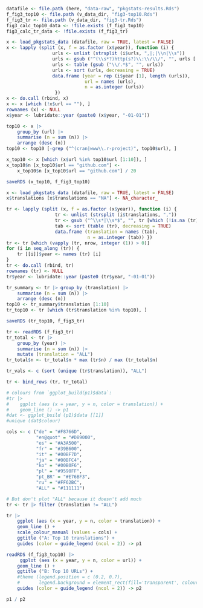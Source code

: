 
```r
datafile <- file.path (here, "data-raw", "pkgstats-results.Rds")
f_fig3_top10 <- file.path (v_data_dir, "fig3-top10.Rds")
f_fig3_tr <- file.path (v_data_dir, "fig3-tr.Rds")
fig3_calc_top10_data <- !file.exists (f_fig3_top10)
fig3_calc_tr_data <- !file.exists (f_fig3_tr)

```

```r
x <- load_pkgstats_data (datafile, raw = TRUE, latest = FALSE)
x <- lapply (split (x, f = as.factor (x$year)), function (i) {
                 urls <- unlist (strsplit (i$urls, ",|;|\\n|\\s"))
                 urls <- gsub ("^(\\s*?)http(s?)\\:\\/\\/", "", urls [!is.na (urls)])
                 urls <- table (gsub ("\\/.*$", "", urls))
                 urls <- sort (urls, decreasing = TRUE)
                 data.frame (year = rep (i$year [1], length (urls)),
                             url = names (urls),
                             n = as.integer (urls))
                  })
x <- do.call (rbind, x)
x <- x [which (!x$url == ""), ]
rownames (x) <- NULL
x$year <- lubridate::year (paste0 (x$year, "-01-01"))

top10 <- x |>
    group_by (url) |>
    summarise (n = sum (n)) |>
    arrange (desc (n))
top10 <- top10 [-grep ("^(cran|www\\.r-project)", top10$url), ]

x_top10 <- x [which (x$url %in% top10$url [1:10]), ]
x_top10$n [x_top10$url == "github.com"] <-
    x_top10$n [x_top10$url == "github.com"] / 20

saveRDS (x_top10, f_fig3_top10)
```

```r
x <- load_pkgstats_data (datafile, raw = TRUE, latest = FALSE)
x$translations [x$translations == "NA"] <- NA_character_

tr <- lapply (split (x, f = as.factor (x$year)), function (i) {
                  tr <- unlist (strsplit (i$translations, ","))
                  tr <- gsub ("^\\s*|\\s*$", "", tr [which (!is.na (tr))])
                  tab <- sort (table (tr), decreasing = TRUE)
                  data.frame (translation = names (tab),
                              n = as.integer (tab)) })
tr <- tr [which (vapply (tr, nrow, integer (1)) > 0)]
for (i in seq_along (tr)) {
    tr [[i]]$year <- names (tr) [i]
}
tr <- do.call (rbind, tr)
rownames (tr) <- NULL
tr$year <- lubridate::year (paste0 (tr$year, "-01-01"))

tr_summary <- tr |> group_by (translation) |>
    summarise (n = sum (n)) |>
    arrange (desc (n))
top10 <- tr_summary$translation [1:10]
tr_top10 <- tr [which (tr$translation %in% top10), ]

saveRDS (tr_top10, f_fig3_tr)
```




```r

tr <- readRDS (f_fig3_tr)
tr_total <- tr |>
    group_by (year) |>
    summarise (n = sum (n)) |>
    mutate (translation = "ALL")
tr_total$n <- tr_total$n * max (tr$n) / max (tr_total$n)

tr_vals <- c (sort (unique (tr$translation)), "ALL")

tr <- bind_rows (tr, tr_total)

# colours from `ggplot_build(p1)$data`:
#tr |>
#    ggplot (aes (x = year, y = n, color = translation)) +
#    geom_line () -> p1
#dat <- ggplot_build (p1)$data [[1]]
#unique (dat$colour)

cols <- c ("de" = "#F8766D",
           "en@quot" = "#D89000",
           "es" = "#A3A500",
           "fr" = "#39B600",
           "it" = "#00BF7D",
           "ja" = "#00BFC4",
           "ko" = "#00B0F6",
           "pl" = "#9590FF",
           "pt_BR" = "#E76BF3",
           "ru" = "#FF62BC",
           "ALL" = "#111111")

# But don't plot "ALL" because it doesn't add much
tr <- tr |> filter (translation != "ALL")

tr |>
    ggplot (aes (x = year, y = n, color = translation)) +
    geom_line () +
    scale_colour_manual (values = cols) +
    ggtitle ("A: Top 10 translations") +
    guides (color = guide_legend (ncol = 2)) -> p1

readRDS (f_fig3_top10) |>
     ggplot (aes (x = year, y = n, color = url)) +
    geom_line () +
    ggtitle ("B: Top 10 URLs") +
    #theme (legend.position = c (0.2, 0.7),
    #       legend.background = element_rect(fill='transparent', colour='transparent')) +
    guides (color = guide_legend (ncol = 2)) -> p2

p1 / p2
```
